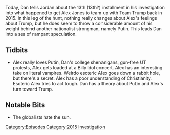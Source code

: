 {{Episode
    | title             = Sep 29- Oct 3, 2015
    | caption           = [https://knowledgefight.libsyn.com/knowledge-fight-sep-29-oct-3-2015 Listen to this episode on Libsyn]
    | episodeNumber     = 70
    | length            = 01:54:02
    | coverageStartDate = September 29, 2015
    | coverageEndDate   = October 3, 2015
    | episodeType       = [[:Category:2015 Investigation|2015 Investigation]]
    | appearance        = [[Putin]], [[Joe Biggs]]
    | beverage          = Farmer's Artificial Strawberry Aloe Vera Drink
    | oocDrop           = 1) I pray many times a week, not everyday. 2) Alex is American royalty, he's sickeningly Americana.
    | previousEpisode   = [[69: August 1, 2017]]
    | nextEpisode       = [[71: August 4, 2017]]
}}

{{Stub}}

Today, Dan tells Jordan about the 13th (13th?) installment in his investigation into what happened to get Alex Jones to team up with Team Trump back in 2015. In this leg of the hunt, nothing really changes about Alex's feelings about Trump, but he does seem to throw a considerable amount of his weight behind another nationalist strongman, namely Putin. This leads Dan into a sea of rampant speculation.

==Tidbits==

*Alex really loves Putin, Dan's college shenanigans, gun-free UT protests, Alex gets loaded at a Billy Idol concert. Alex has an interesting take on literal vampires. Weirdo esoteric Alex goes down a rabbit hole, but there's a secret. Alex has a poor understanding of Christianity. Esoteric Alex tries to act tough. Dan has a theory about Putin and Alex's turn toward Trump.

==Notable Bits==

*The globalists hate the sun.

[[Category:Episodes]]
[[Category:2015 Investigation]]